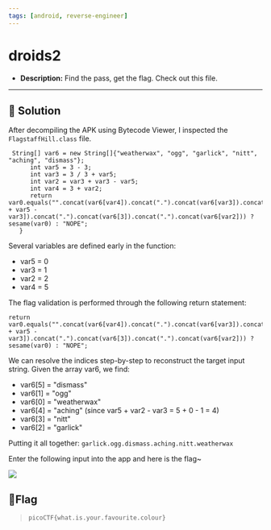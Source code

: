 ---
tags: [android, reverse-engineer]
---
# droids2

- **Description:** Find the pass, get the flag. Check out this file.

---

## 🔎 Solution
After decompiling the APK using Bytecode Viewer, I inspected the `FlagstaffHill.class` file. 
```
 String[] var6 = new String[]{"weatherwax", "ogg", "garlick", "nitt", "aching", "dismass"};
      int var5 = 3 - 3;
      int var3 = 3 / 3 + var5;
      int var2 = var3 + var3 - var5;
      int var4 = 3 + var2;
      return var0.equals("".concat(var6[var4]).concat(".").concat(var6[var3]).concat(".").concat(var6[var5]).concat(".").concat(var6[var4 + var5 - var3]).concat(".").concat(var6[3]).concat(".").concat(var6[var2])) ? sesame(var0) : "NOPE";
   }
```
Several variables are defined early in the function:
- var5 = 0
- var3 = 1
- var2 = 2
- var4 = 5

The flag validation is performed through the following return statement:
```
return var0.equals("".concat(var6[var4]).concat(".").concat(var6[var3]).concat(".").concat(var6[var5]).concat(".").concat(var6[var4 + var5 - var3]).concat(".").concat(var6[3]).concat(".").concat(var6[var2])) ? sesame(var0) : "NOPE";
```
We can resolve the indices step-by-step to reconstruct the target input string. Given the array var6, we find:

- var6[5] = "dismass"
- var6[1] = "ogg"
- var6[0] = "weatherwax"
- var6[4] = "aching" (since var5 + var2 - var3 = 5 + 0 - 1 = 4)
- var6[3] = "nitt"
- var6[2] = "garlick"


Putting it all together: `garlick.ogg.dismass.aching.nitt.weatherwax`


Enter the following input into the app and here is the flag~

<div style={{ width: '50%', margin: '0 auto' }}>
  <img src={require("./image.png").default} style={{ width: '100%', height: 'auto' }} />
</div>

## 🚩Flag
> `picoCTF{what.is.your.favourite.colour}`

